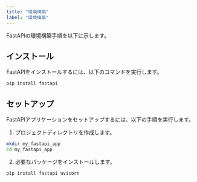 ```yaml
---
title: "環境構築"
label: "環境構築"
---
```


FastAPIの環境構築手順を以下に示します。

## インストール

FastAPIをインストールするには、以下のコマンドを実行します。

```bash
pip install fastapi
```

## セットアップ

FastAPIアプリケーションをセットアップするには、以下の手順を実行します。

1. プロジェクトディレクトリを作成します。

```bash
mkdir my_fastapi_app
cd my_fastapi_app
```

2. 必要なパッケージをインストールします。

```bash
pip install fastapi uvicorn
```

